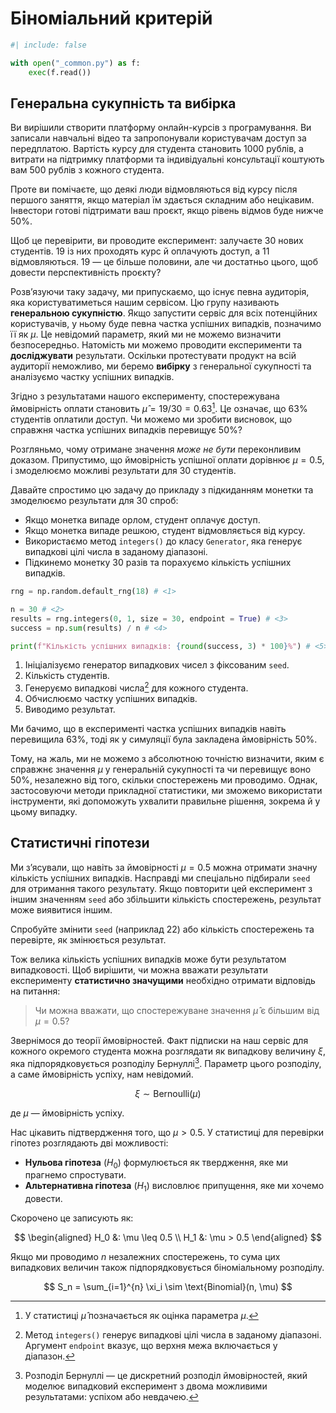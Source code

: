 # Біноміальний критерій {#sec-binom}

```python
#| include: false

with open("_common.py") as f:
    exec(f.read())
```

## Генеральна сукупність та вибірка

Ви вирішили створити платформу онлайн-курсів з програмування. Ви записали навчальні відео та запропонували користувачам доступ за передплатою. Вартість курсу для студента становить 1000 рублів, а витрати на підтримку платформи та індивідуальні консультації коштують вам 500 рублів з кожного студента.

Проте ви помічаєте, що деякі люди відмовляються від курсу після першого заняття, якщо матеріал їм здається складним або нецікавим. Інвестори готові підтримати ваш проєкт, якщо рівень відмов буде нижче 50%.

Щоб це перевірити, ви проводите експеримент: залучаєте 30 нових студентів. 19 із них проходять курс й оплачують доступ, а 11 відмовляються. 19 — це більше половини, але чи достатньо цього, щоб довести перспективність проєкту?

Розв'язуючи таку задачу, ми припускаємо, що існує певна аудиторія, яка користуватиметься нашим сервісом. Цю групу називають **генеральною сукупністю**. Якщо запустити сервіс для всіх потенційних користувачів, у ньому буде певна частка успішних випадків, позначимо її як $\mu$. Це невідомий параметр, який ми не можемо визначити безпосередньо. Натомість ми можемо проводити експерименти та **досліджувати** результати. Оскільки протестувати продукт на всій аудиторії неможливо, ми беремо **вибірку** з генеральної сукупності та аналізуємо частку успішних випадків.

Згідно з результатами нашого експерименту, спостережувана ймовірність оплати становить $\hat{\mu} = 19/30 = 0.63$[^mu-hat]. Це означає, що 63% студентів оплатили доступ. Чи можемо ми зробити висновок, що справжня частка успішних випадків перевищує 50%?

[^mu-hat]: У статистиці $\hat{\mu}$ позначається як оцінка параметра $\mu$.

Розгляньмо, чому отримане значення *може не бути* переконливим доказом. Припустимо, що ймовірність успішної оплати дорівнює $\mu = 0.5$, і змоделюємо можливі результати для 30 студентів.

Давайте спростимо цю задачу до прикладу з підкиданням монетки та змоделюємо результати для 30 спроб:

- Якщо монетка випаде орлом, студент оплачує доступ.
- Якщо монетка випаде решкою, студент відмовляється від курсу.
- Використаємо метод `integers()` до класу `Generator`,  яка генерує випадкові цілі числа в заданому діапазоні.
- Підкинемо монетку 30 разів та порахуємо кількість успішних випадків.

```python
rng = np.random.default_rng(18) # <1>

n = 30 # <2>
results = rng.integers(0, 1, size = 30, endpoint = True) # <3>
success = np.sum(results) / n # <4>

print(f"Кількість успішних випадків: {round(success, 3) * 100}%") # <5>
```

1. Ініціалізуємо генератор випадкових чисел з фіксованим `seed`.
2. Кількість студентів.
3. Генеруємо випадкові числа[^integers] для кожного студента.
4. Обчислюємо частку успішних випадків.
5. Виводимо результат.

[^integers]: Метод `integers()` генерує випадкові цілі числа в заданому діапазоні. Аргумент `endpoint` вказує, що верхня межа включається у діапазон.

Ми бачимо, що в експерименті частка успішних випадків навіть перевищила 63%, тоді як у симуляції була закладена ймовірність 50%.

Тому, на жаль, ми не можемо з абсолютною точністю визначити, яким є справжнє значення $\mu$ у генеральній сукупності та чи перевищує воно 50%, незалежно від того, скільки спостережень ми проводимо. Однак, застосовуючи методи прикладної статистики, ми зможемо використати інструменти, які допоможуть ухвалити правильне рішення, зокрема й у цьому випадку.

## Статистичні гіпотези

Ми з'ясували, що навіть за ймовірності $\mu = 0.5$ можна отримати значну кількість успішних випадків. Насправді ми спеціально підбирали `seed` для отримання такого результату. Якщо повторити цей експеримент з іншим значенням `seed` або збільшити кількість спостережень, результат може виявитися іншим.

::: {.callout-tip}
Спробуйте змінити `seed` (наприклад 22) або кількість спостережень та перевірте, як змінюється результат.
:::

Тож велика кількість успішних випадків може бути результатом випадковості. Щоб вирішити, чи можна вважати результати експерименту **статистично значущими** необхідно отримати відповідь на питання:

> Чи можна вважати, що спостережуване значення $\hat{\mu}$ є більшим від $\mu = 0.5$?

Звернімося до теорії ймовірностей. Факт підписки на наш сервіс для кожного окремого студента можна розглядати як випадкову величину $\xi$, яка підпорядковується розподілу Бернуллі[^bern]. Параметр цього розподілу, а саме ймовірність успіху, нам невідомий.

[^bern]: Розподіл Бернуллі — це дискретний розподіл ймовірностей, який моделює випадковий експеримент з двома можливими результатами: успіхом або невдачею.

$$
\xi \sim \text{Bernoulli}(\mu)
$$

де $\mu$ — ймовірність успіху. 

Нас цікавить підтвердження того, що $\mu > 0.5$. У статистиці для перевірки гіпотез розглядають дві можливості:

- **Нульова гіпотеза** ($H_0$) формулюється як твердження, яке ми прагнемо спростувати.
- **Альтернативна гіпотеза** ($H_1$) висловлює припущення, яке ми хочемо довести.

Скорочено це записують як:

$$
\begin{aligned}
H_0 &: \mu \leq 0.5 \\
H_1 &: \mu > 0.5
\end{aligned}
$$

Якщо ми проводимо $n$ незалежних спостережень, то сума цих випадкових величин також підпорядковується біноміальному розподілу.

$$
S_n = \sum_{i=1}^{n} \xi_i \sim \text{Binomial}(n, \mu)
$$
